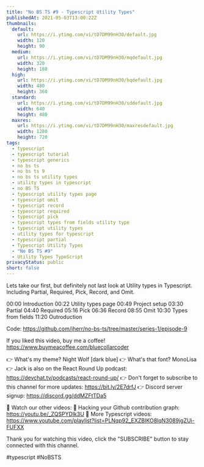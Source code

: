 ```yaml
---
title: "No BS TS #9 - Typescript Utility Types"
publishedAt: 2021-05-03T13:00:22Z
thumbnails:
  default:
    url: https://i.ytimg.com/vi/tD7DM99nH30/default.jpg
    width: 120
    height: 90
  medium:
    url: https://i.ytimg.com/vi/tD7DM99nH30/mqdefault.jpg
    width: 320
    height: 180
  high:
    url: https://i.ytimg.com/vi/tD7DM99nH30/hqdefault.jpg
    width: 480
    height: 360
  standard:
    url: https://i.ytimg.com/vi/tD7DM99nH30/sddefault.jpg
    width: 640
    height: 480
  maxres:
    url: https://i.ytimg.com/vi/tD7DM99nH30/maxresdefault.jpg
    width: 1280
    height: 720
tags:
  - typescript
  - typescript tutorial
  - typescript generics
  - no bs ts
  - no bs ts 9
  - no bs ts utility types
  - utility types in typescript
  - no BS TS
  - typescript utility types page
  - typescript omit
  - typescript record
  - typescript required
  - typescript pick
  - typescript types from fields utility type
  - typescript utility types
  - utility types for typescript
  - typescript partial
  - Typescript Utility Types
  - "No BS TS #9"
  - Utility Types TypeScript
privacyStatus: public
short: false
---
```

  
  Lets take our first, but definitely not last look at Utility types in Typescript. Including Partial, Required, Pick, Record, and Omit.

00:00 Introduction
00:22 Utility types page
00:49 Project setup
03:30 Partial
04:40 Required
05:16 Pick
06:36 Record
08:55 Omit
10:30 Types from fields
11:20 Outroduction

Code: https://github.com/jherr/no-bs-ts/tree/master/series-1/episode-9

If you liked this video, buy me a coffee! https://www.buymeacoffee.com/bluecollarcoder

👉 What's my theme? Night Wolf [dark blue]
👉 What's that font? MonoLisa
👉 Jack is also on the React Round Up podcast: https://devchat.tv/podcasts/react-round-up/
👉 Don't forget to subscribe to this channel for more updates: https://bit.ly/2E7drfJ
👉 Discord server signup: https://discord.gg/ddMZFtTDa5

💢 Watch our other videos:
💟 Hacking your Github contribution graph: https://youtu.be/_ZQSPYDlk3U
💟 More Typescript videos: https://www.youtube.com/playlist?list=PLNqp92_EXZBIKO8lqN3089jgZUi-FUFXX

Thank you for watching this video, click the "SUBSCRIBE" button to stay connected with this channel. 

#typescript #NoBSTS
  
